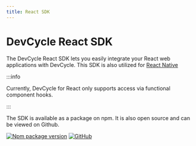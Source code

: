 ```yaml
---
title: React SDK
---
```



# DevCycle React SDK

The DevCycle React SDK lets you easily integrate your React web applications with DevCycle. This SDK is also utilized
for [React Native](/sdk/client-side-sdks/react-native/)

:::info

Currently, DevCycle for React only supports access via functional component hooks.

:::

<CustomDocCardList items={useCurrentSidebarCategory().items} columnWidth={4} />

The SDK is available as a package on npm. It is also open source and can be viewed on Github.

[![Npm package version](https://badgen.net/npm/v/@devcycle/react-client-sdk)](https://www.npmjs.com/package/@devcycle/react-client-sdk)
[![GitHub](https://img.shields.io/github/stars/devcyclehq/js-sdks.svg?style=social&label=Star&maxAge=2592000)](https://github.com/devcyclehq/js-sdks)
